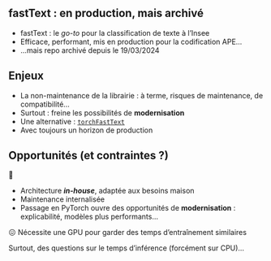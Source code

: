 ## fastText : en production, mais archivé

- fastText : le *go-to* pour la classification de texte à l'Insee
- Efficace, performant, mis en production pour la codification APE...
- ...mais repo archivé depuis le 19/03/2024

## Enjeux

- La non-maintenance de la librairie : à terme, risques de maintenance, de compatibilité...
- Surtout : freine les possibilités de [**modernisation**]{.orange}
- Une alternative : [`torchFastText`](https://github.com/InseeFrLab/torch-fastText)
- Avec toujours un horizon de production

## Opportunités (et contraintes ?)

💪

- Architecture [***in-house*** ]{.orange}, adaptée aux besoins maison
- Maintenance internalisée
- Passage en PyTorch ouvre des opportunités de [**modernisation**]{.orange} : explicabilité, modèles plus performants...

😖 Nécessite une GPU pour garder des temps d'entraînement similaires

Surtout, des questions sur le temps d'inférence (forcément sur CPU)...